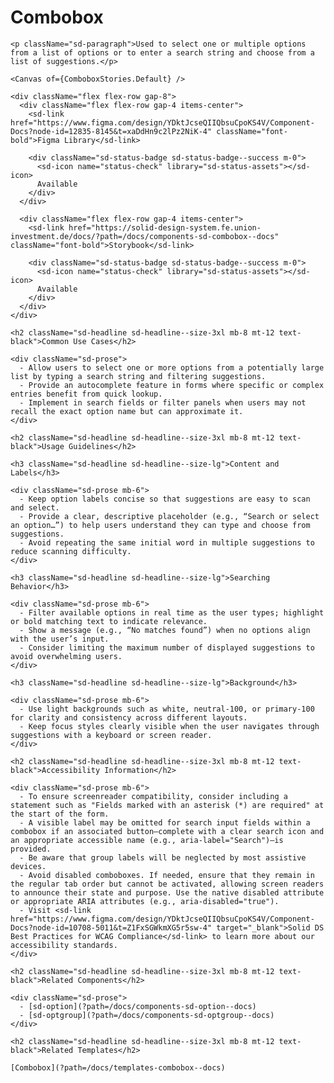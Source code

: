 

<Meta title="Components/sd-combobox/Overview" />

  <div className="sb-unstyled">
    <h1 className="sd-headline">Combobox</h1>

    <p className="sd-paragraph">Used to select one or multiple options from a list of options or to enter a search string and choose from a list of suggestions.</p>

    <Canvas of={ComboboxStories.Default} />

    <div className="flex flex-row gap-8">
      <div className="flex flex-row gap-4 items-center">
        <sd-link href="https://www.figma.com/design/YDktJcseQIIQbsuCpoKS4V/Component-Docs?node-id=12835-8145&t=xaDdHn9c2lPz2NiK-4" className="font-bold">Figma Library</sd-link>

        <div className="sd-status-badge sd-status-badge--success m-0">
          <sd-icon name="status-check" library="sd-status-assets"></sd-icon>
          Available
        </div>
      </div>

      <div className="flex flex-row gap-4 items-center">
        <sd-link href="https://solid-design-system.fe.union-investment.de/docs/?path=/docs/components-sd-combobox--docs" className="font-bold">Storybook</sd-link>

        <div className="sd-status-badge sd-status-badge--success m-0">
          <sd-icon name="status-check" library="sd-status-assets"></sd-icon>
          Available
        </div>
      </div>
    </div>

    <h2 className="sd-headline sd-headline--size-3xl mb-8 mt-12 text-black">Common Use Cases</h2>

    <div className="sd-prose">
      - Allow users to select one or more options from a potentially large list by typing a search string and filtering suggestions.
      - Provide an autocomplete feature in forms where specific or complex entries benefit from quick lookup.
      - Implement in search fields or filter panels when users may not recall the exact option name but can approximate it.
    </div>

    <h2 className="sd-headline sd-headline--size-3xl mb-8 mt-12 text-black">Usage Guidelines</h2>

    <h3 className="sd-headline sd-headline--size-lg">Content and Labels</h3>

    <div className="sd-prose mb-6">
      - Keep option labels concise so that suggestions are easy to scan and select.
      - Provide a clear, descriptive placeholder (e.g., “Search or select an option…”) to help users understand they can type and choose from suggestions.
      - Avoid repeating the same initial word in multiple suggestions to reduce scanning difficulty.
    </div>

    <h3 className="sd-headline sd-headline--size-lg">Searching Behavior</h3>

    <div className="sd-prose mb-6">
      - Filter available options in real time as the user types; highlight or bold matching text to indicate relevance.
      - Show a message (e.g., “No matches found”) when no options align with the user’s input.
      - Consider limiting the maximum number of displayed suggestions to avoid overwhelming users.
    </div>

    <h3 className="sd-headline sd-headline--size-lg">Background</h3>

    <div className="sd-prose mb-6">
      - Use light backgrounds such as white, neutral-100, or primary-100 for clarity and consistency across different layouts.
      - Keep focus styles clearly visible when the user navigates through suggestions with a keyboard or screen reader.
    </div>

    <h2 className="sd-headline sd-headline--size-3xl mb-8 mt-12 text-black">Accessibility Information</h2>

    <div className="sd-prose mb-6">
      - To ensure screenreader compatibility, consider including a statement such as "Fields marked with an asterisk (*) are required" at the start of the form.
      - A visible label may be omitted for search input fields within a combobox if an associated button—complete with a clear search icon and an appropriate accessible name (e.g., aria-label="Search")—is provided.
      - Be aware that group labels will be neglected by most assistive devices.
      - Avoid disabled comboboxes. If needed, ensure that they remain in the regular tab order but cannot be activated, allowing screen readers to announce their state and purpose. Use the native disabled attribute or appropriate ARIA attributes (e.g., aria-disabled="true").
      - Visit <sd-link href="https://www.figma.com/design/YDktJcseQIIQbsuCpoKS4V/Component-Docs?node-id=10708-5011&t=Z1FxSGWkmXG5r5sw-4" target="_blank">Solid DS Best Practices for WCAG Compliance</sd-link> to learn more about our accessibility standards.
    </div>

    <h2 className="sd-headline sd-headline--size-3xl mb-8 mt-12 text-black">Related Components</h2>

    <div className="sd-prose">
      - [sd-option](?path=/docs/components-sd-option--docs)
      - [sd-optgroup](?path=/docs/components-sd-optgroup--docs)
    </div>

    <h2 className="sd-headline sd-headline--size-3xl mb-8 mt-12 text-black">Related Templates</h2>

    [Combobox](?path=/docs/templates-combobox--docs)

  </div>
